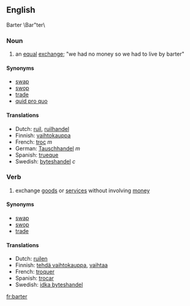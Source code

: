 ==English==
Barter \Bar"ter\

===Noun===
#an [[equal]] [[exchange]]; "we had no money so we had to live by barter"

====Synonyms====
*[[swap]]
*[[swop]]
*[[trade]]
*[[quid pro quo]]

====Translations====
*Dutch: [[ruil]], [[ruilhandel]]
*Finnish: [[vaihtokauppa]]
*French: [[troc]] ''m''
*German: [[Tauschhandel]] ''m''
*Spanish: [[trueque]]
*Swedish: [[byteshandel]] ''c''

===Verb===
#exchange [[goods]] or [[services]] without involving [[money]]

====Synonyms====
*[[swap]]
*[[swop]]
*[[trade]]

====Translations====
*Dutch: [[ruilen]]
*Finnish: [[tehdä vaihtokauppa]], [[vaihtaa]]
*French: [[troquer]]
*Spanish: [[trocar]]
*Swedish: [[idka byteshandel]]

[[fr:barter]]